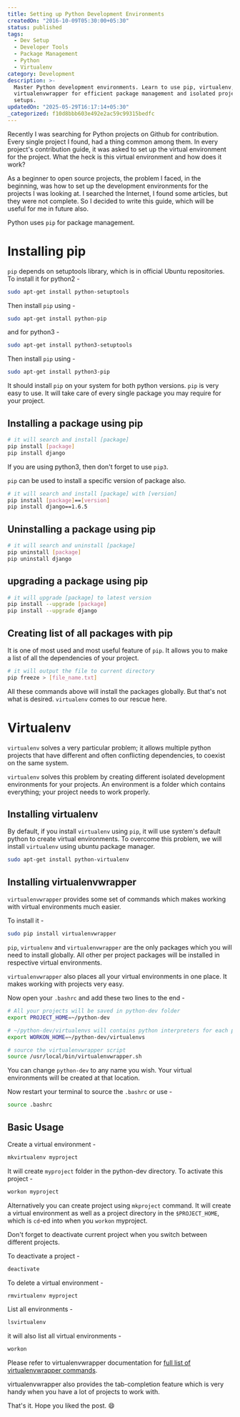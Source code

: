 ```yaml
---
title: Setting up Python Development Environments
createdOn: "2016-10-09T05:30:00+05:30"
status: published
tags:
  - Dev Setup
  - Developer Tools
  - Package Management
  - Python
  - Virtualenv
category: Development
description: >-
  Master Python development environments. Learn to use pip, virtualenv, and
  virtualenvwrapper for efficient package management and isolated project
  setups.
updatedOn: "2025-05-29T16:17:14+05:30"
_categorized: f10d8bbb603e492e2ac59c99315bedfc
---
```


Recently I was searching for Python projects on Github for contribution. Every
single project I found, had a thing common among them. In every project's
contribution guide, it was asked to set up the virtual environment for the
project. What the heck is this virtual environment and how does it work?

As a beginner to open source projects, the problem I faced, in the beginning,
was how to set up the development environments for the projects I was looking
at. I searched the Internet, I found some articles, but they were not complete.
So I decided to write this guide, which will be useful for me in future also.

Python uses `pip` for package management.

# Installing pip

`pip` depends on setuptools library, which is in official Ubuntu repositories.
To install it for python2 -

```sh
sudo apt-get install python-setuptools
```

Then install `pip` using -

```sh
sudo apt-get install python-pip
```

and for python3 -

```sh
sudo apt-get install python3-setuptools
```

Then install `pip` using -

```sh
sudo apt-get install python3-pip
```

It should install `pip` on your system for both python versions. `pip` is very
easy to use. It will take care of every single package you may require for your
project.

## Installing a package using pip

```sh
# it will search and install [package]
pip install [package]
pip install django
```

If you are using python3, then don't forget to use `pip3`.

`pip` can be used to install a specific version of package also.

```sh
# it will search and install [package] with [version]
pip install [package]==[version]
pip install django==1.6.5
```

## Uninstalling a package using pip

```sh
# it will search and uninstall [package]
pip uninstall [package]
pip uninstall django
```

## upgrading a package using pip

```sh
# it will upgrade [package] to latest version
pip install --upgrade [package]
pip install --upgrade django
```

## Creating list of all packages with pip

It is one of most used and most useful feature of `pip`. It allows you to make a
list of all the dependencies of your project.

```sh
# it will output the file to current directory
pip freeze > [file_name.txt]
```

All these commands above will install the packages globally. But that's not what
is desired. `virtualenv` comes to our rescue here.

# Virtualenv

`virtualenv` solves a very particular problem; it allows multiple python
projects that have different and often conflicting dependencies, to coexist on
the same system.

`virtualenv` solves this problem by creating different isolated development
environments for your projects. An environment is a folder which contains
everything; your project needs to work properly.

## Installing virtualenv

By default, if you install `virtualenv` using `pip`, it will use system's
default python to create virtual environments. To overcome this problem, we will
install `virtualenv` using ubuntu package manager.

```sh
sudo apt-get install python-virtualenv
```

## Installing virtualenvwrapper

`virtualenvwrapper` provides some set of commands which makes working with
virtual environments much easier.

To install it -

```sh
sudo pip install virtualenvwrapper
```

`pip`, `virtualenv` and `virtualenvwrapper` are the only packages which you will
need to install globally. All other per project packages will be installed in
respective virtual environments.

`virtualenvwrapper` also places all your virtual environments in one place. It
makes working with projects very easy.

Now open your `.bashrc` and add these two lines to the end -

```sh
# All your projects will be saved in python-dev folder
export PROJECT_HOME=~/python-dev

# ~/python-dev/virtualenvs will contains python interpreters for each project.
export WORKON_HOME=~/python-dev/virtualenvs

# source the virtualenvwrapper script
source /usr/local/bin/virtualenvwrapper.sh
```

You can change `python-dev` to any name you wish. Your virtual environments will
be created at that location.

Now restart your terminal to source the `.bashrc` or use -

```sh
source .bashrc
```

## Basic Usage

Create a virtual environment -

```sh
mkvirtualenv myproject
```

It will create `myproject` folder in the python-dev directory. To activate this
project -

```sh
workon myproject
```

Alternatively you can create project using `mkproject` command. It will create a
virtual environment as well as a project directory in the `$PROJECT_HOME`, which
is `cd`-ed into when you `workon` myproject.

Don't forget to deactivate current project when you switch between different
projects.

To deactivate a project -

```sh
deactivate
```

To delete a virtual environment -

```sh
rmvirtualenv myproject
```

List all environments -

```sh
lsvirtualenv
```

it will also list all virtual environments -

```sh
workon
```

Please refer to virtualenvwrapper documentation for
[full list of virtualenvwrapper commands](https://virtualenvwrapper.readthedocs.io/en/latest/command_ref.html).

virtualenvwrapper also provides the tab-completion feature which is very handy
when you have a lot of projects to work with.

That's it. Hope you liked the post. 😄
